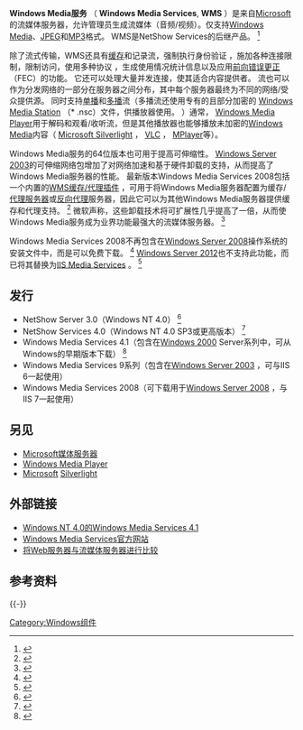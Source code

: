 '''Windows Media服务''' （ '''Windows Media Services''', '''WMS''' ）是来自[[微软|Microsoft]]的流媒体服务器，允许管理员生成流媒体（音频/视频）。仅支持[[Windows_Media|Windows Media]]、[[JPEG|JPEG]]和[[MP3|MP3]]格式。 WMS是NetShow Services的后继产品。 <ref>{{Cite web|title=Archived copy|url=http://www.serverwatch.com/stypes/servers/index.php/15983|accessdate=2009-01-04|archiveurl=https://archive.today/20120910142145/http://www.serverwatch.com/stypes/servers/index.php/15983|archivedate=2012-09-10|dead-url=no}}</ref> 

除了流式传输，WMS还具有[[缓存|缓存]]和记录流，强制执行身份验证 ，施加各种连接限制，限制访问，使用多种协议 ，生成使用情况统计信息以及应用[[前向錯誤更正|前向错误更正]] （FEC）的功能。 它还可以处理大量并发连接，使其适合内容提供者。 流也可以作为分发网络的一部分在服务器之间分布，其中每个服务器最终为不同的网络/受众提供源。 同时支持[[單播|单播]]和[[多播|多播]]流（多播流还使用专有的且部分加密的 [[Windows_Media_Station|Windows Media Station]] （* .nsc）文件，供播放器使用。 ）通常， [[Windows_Media_Player|Windows Media Player]]用于解码和观看/收听流，但是其他播放器也能够播放未加密的[[Windows_Media|Windows Media]]内容（ [[Microsoft_Silverlight|Microsoft Silverlight]] ， [[VLC多媒體播放器|VLC]] ， [[MPlayer|MPlayer]]等）。 

Windows Media服务的64位版本也可用于提高可伸缩性。 [[Windows_Server_2003|Windows Server 2003]]的可伸缩网络包增加了对网络加速和基于硬件卸载的支持，从而提高了Windows Media服务器的性能。 最新版本Windows Media Services 2008包括一个内置的[http://www.microsoft.com/windows/windowsmedia/howto/articles/cache_proxy.aspx WMS缓存/代理插件] {{Wayback|url=http://www.microsoft.com/windows/windowsmedia/howto/articles/cache_proxy.aspx |date=20100907215233 }} ，可用于将Windows Media服务器配置为缓存/[[代理服务器|代理服务器]]或[[反向代理|反向代理]]服务器，因此它可以为其他Windows Media服务器提供缓存和代理支持。 <ref>{{Cite web|title=Windows Media Services 2008|url=http://www.microsoft.com/windows/windowsmedia/forpros/serve/prodinfo2008.aspx|accessdate=2007-09-25|archiveurl=https://web.archive.org/web/20071011003803/http://www.microsoft.com/windows/windowsmedia/forpros/serve/prodinfo2008.aspx|archivedate=2007-10-11|dead-url=no}}</ref> 微软声称，这些卸载技术将可扩展性几乎提高了一倍，从而使Windows Media服务成为业界功能最强大的流媒体服务器。 <ref>{{Cite web|title=Windows Media Services|url=http://www.microsoft.com/windows/windowsmedia/forpros/server/server.aspx|accessdate=2007-09-25|archiveurl=https://web.archive.org/web/20071001143512/http://www.microsoft.com/windows/windowsmedia/forpros/server/server.aspx|archivedate=2007-10-01|dead-url=no}}</ref> 

Windows Media Services 2008不再包含在[[Windows_Server_2008|Windows Server 2008]]操作系统的安装文件中，而是可以免费下载。 <ref>{{Cite web|title=Windows Media Services for Windows Server 2008|url=http://www.microsoft.com/en-us/download/details.aspx?id=12442|accessdate=26 April 2018|work=Microsoft Download Center|archiveurl=https://web.archive.org/web/20160903085134/http://www.microsoft.com/en-us/download/details.aspx?id=12442|archivedate=2016-09-03|dead-url=no}}</ref> [[Windows_Server_2012|Windows Server 2012]]也不支持此功能，而已将其替换为[[網際網路資訊服務|IIS Media Services]] 。 <ref>{{Cite web|title=Windows Media Services not supported on Windows Server 2012|url=http://blogs.msdn.com/b/randomnumber/archive/2012/11/14/windows-media-services-not-supported-on-windows-server-2012.aspx|accessdate=2013-05-30|archiveurl=https://web.archive.org/web/20121203042816/http://blogs.msdn.com/b/randomnumber/archive/2012/11/14/windows-media-services-not-supported-on-windows-server-2012.aspx|archivedate=2012-12-03|dead-url=no}}</ref> 

== 发行 ==

* NetShow Server 3.0（Windows NT 4.0） <ref>{{Cite web|title=Archived copy|url=http://support.microsoft.com/kb/229826|accessdate=2009-01-04|archiveurl=https://web.archive.org/web/20090112075450/http://support.microsoft.com/kb/229826|archivedate=2009-01-12|dead-url=no}}</ref>
* NetShow Services 4.0（Windows NT 4.0 SP3或更高版本） <ref>{{Cite web|title=Archived copy|url=http://office.microsoft.com/en-us/ork2000/HA011382331033.aspx|accessdate=2009-01-04|archiveurl=https://web.archive.org/web/20090113032417/http://office.microsoft.com/en-us/ork2000/HA011382331033.aspx|archivedate=2009-01-13|dead-url=no}}</ref>
* Windows Media Services 4.1（包含在[[Windows_2000|Windows 2000]] Server系列中，可从Windows的早期版本下载） <ref>{{Cite web|title=Windows - Official Site for Microsoft Windows 10 Home, S & Pro OS, laptops, PCs, tablets & more|url=http://www.microsoft.com/windows/windowsmedia/player/software/macintosh/osx/systemrequirements.aspx|accessdate=26 April 2018|work=www.microsoft.com|archiveurl=https://web.archive.org/web/20080920065409/http://www.microsoft.com/windows/windowsmedia/player/software/macintosh/osx/systemrequirements.aspx|archivedate=2008-09-20|dead-url=no}}</ref>
* Windows Media Services 9系列（包含在[[Windows_Server_2003|Windows Server 2003]] ，可与IIS 6一起使用）
* Windows Media Services 2008（可下载用于[[Windows_Server_2008|Windows Server 2008]] ，与IIS 7一起使用）

== 另见 ==

* [[MMS_(协议)|Microsoft媒体服务器]]
* [[Windows_Media_Player|Windows Media Player]]
* [[Microsoft_Silverlight|Microsoft]] [[Microsoft_Silverlight|Silverlight]]

== 外部链接 ==

* [http://download.microsoft.com/download/winmediatech40/Update/4.1/WIN98/EN-US/wmserver.exe Windows NT 4.0的Windows Media Services 4.1] {{Wayback|url=http://download.microsoft.com/download/winmediatech40/Update/4.1/WIN98/EN-US/wmserver.exe |date=20061214070025 }}
* [http://www.microsoft.com/windows/windowsmedia/forpros/server/server.aspx Windows Media Services官方网站] {{Wayback|url=http://www.microsoft.com/windows/windowsmedia/forpros/server/server.aspx |date=20071001143512 }}
* [http://blogs.iis.net/chriskno/archive/2007/08/13/comparing-web-servers-to-streaming-media-servers.aspx 将Web服务器与流媒体服务器进行比较] {{Wayback|url=http://blogs.iis.net/chriskno/archive/2007/08/13/comparing-web-servers-to-streaming-media-servers.aspx |date=20080512000703 }}

== 参考资料 ==

<references />
{{-}}
{{Windows Components}}

[[Category:Windows组件|Category:Windows组件]]